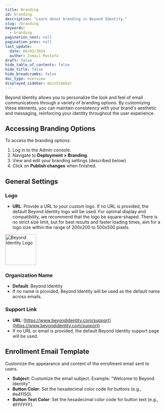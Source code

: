 ```yaml
---
title: Branding
id: branding
description: "Learn about branding in Beyond Identity."
slug: /branding
keywords:
  - branding
pagination_next: null
pagination_prev: null
last_update:
  date: 04/02/2024
  author: Ismail Mustafa
draft: false
hide_table_of_contents: false
hide_title: false
hide_breadcrumbs: false
doc_type: overview
displayed_sidebar: mainSidebar
---
```


Beyond Identity allows you to personalize the look and feel of email communications through a variety of branding options. By customizing these elements, you can maintain consistency with your brand's aesthetic and messaging, reinforcing your identity throughout the user experience.

## Accessing Branding Options

To access the branding options:

1. Log in to the Admin console.
2. Navigate to **Deployment > Branding**.
3. View and edit your branding settings (described below).
4. Click on **Publish changes** when finished.

## General Settings

### Logo

- **URL**: Provide a URL to your custom logo. If no URL is provided, the default Beyond Identity logo will be used. For optimal display and compatibility, we recommend that the logo be square-shaped. There is no strict size limit, but for best results and faster loading times, aim for a logo size within the range of 200x200 to 500x500 pixels.

<img src="https://byndid-public-assets.s3-us-west-2.amazonaws.com/logos/beyondidentity.png" alt="Beyond Identity Logo" width="100"/>

### Organization Name

- **Default**: Beyond Identity
- If no name is provided, Beyond Identity will be used as the default name across emails.

### Support Link

- **URL**: [https://www.beyondidentity.com/support](https://www.beyondidentity.com/support)
- If no URL or email is provided, the default Beyond Identity support page will be used.

## Enrollment Email Template

Customize the appearance and content of the enrollment email sent to users.

- **Subject**: Customize the email subject. Example: "Welcome to Beyond Identity".
- **Button Color**: Set the hexadecimal color code for buttons (e.g., #e41150).
- **Button Text Color**: Set the hexadecimal color code for button text (e.g., #FFFFFF).
